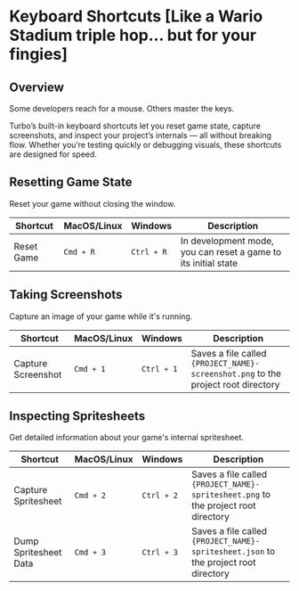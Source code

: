 # Keyboard Shortcuts [Like a Wario Stadium triple hop... but for your fingies]

## Overview

Some developers reach for a mouse. Others master the keys.

Turbo’s built-in keyboard shortcuts let you reset game state, capture screenshots, and inspect your project’s internals — all without breaking flow. Whether you’re testing quickly or debugging visuals, these shortcuts are designed for speed.

## Resetting Game State

Reset your game without closing the window.

| Shortcut   | MacOS/Linux            | Windows                 | Description                                                    |
| ---------- | ---------------------- | ----------------------- | -------------------------------------------------------------- |
| Reset Game | <pre>`Cmd` + `R`</pre> | <pre>`Ctrl` + `R`</pre> | In development mode, you can reset a game to its initial state |

## Taking Screenshots

Capture an image of your game while it's running.

| Shortcut           | MacOS/Linux            | Windows                 | Description                                                                       |
| ------------------ | ---------------------- | ----------------------- | --------------------------------------------------------------------------------- |
| Capture Screenshot | <pre>`Cmd` + `1`</pre> | <pre>`Ctrl` + `1`</pre> | Saves a file called `{PROJECT_NAME}-screenshot.png` to the project root directory |

## Inspecting Spritesheets

Get detailed information about your game's internal spritesheet.

| Shortcut              | MacOS/Linux            | Windows                 | Description                                                                         |
| --------------------- | ---------------------- | ----------------------- | ----------------------------------------------------------------------------------- |
| Capture Spritesheet   | <pre>`Cmd` + `2`</pre> | <pre>`Ctrl` + `2`</pre> | Saves a file called `{PROJECT_NAME}-spritesheet.png` to the project root directory  |
| Dump Spritesheet Data | <pre>`Cmd` + `3`</pre> | <pre>`Ctrl` + `3`</pre> | Saves a file called `{PROJECT_NAME}-spritesheet.json` to the project root directory |
